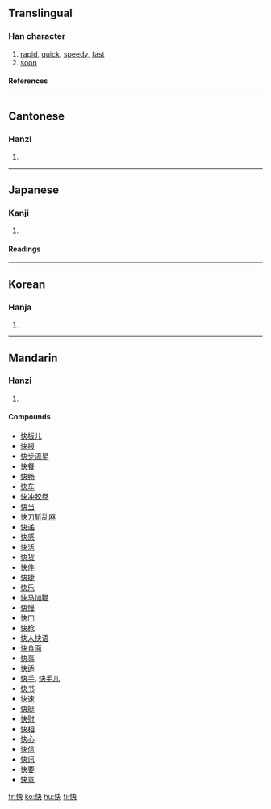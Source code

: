 ==Translingual==
===Han character===
{{Han char|rn=61|rad=心|as=04|sn=7|four=9503<sub>0</sub>|canj=心木大 (PDK)}}
# [[rapid]], [[quick]], [[speedy]], [[fast]]
# [[soon]]
====References====
{{Han ref|kx=0377.290|dkj=10369|dj=0705.160|hdz=42278.110|uh=5FEB|ud=24555|bh=A7D6|bd=42966}}
----
==Cantonese==
===Hanzi===
{{yue-hanzi|jyut=faai3|y=faai3}}
# {{defn|Cantonese}}
----
==Japanese==
===Kanji===
{{ja-kanji|grade=5|rs=心04}}
# {{defn|Japanese}} 
====Readings====
{{ja-readings|on=[[かい]] (kai)|kun=[[こころよい]] (kokoroyoi)}}
----
==Korean==
===Hanja===
{{ko-hanja|hangeul=쾌|eumhun=|rv=kwae|mr=k'wae|y=khway}}
# {{defn|Korean}}
----
==Mandarin==
===Hanzi===
{{cmn-hanzi|pin=[[kuài]] ([[kuai4]]), [[zhūn]] ([[zhun1]])|wg=k'uai<sup>4</sup>, chun<sup>1</sup>}}
# {{defn|Mandarin}}

====Compounds====
*[[快板儿]]
*[[快报]]
*[[快步流星]]
*[[快餐]]
*[[快畅]]
*[[快车]]
*[[快冲胶卷]]
*[[快当]]
*[[快刀斩乱麻]]
*[[快递]]
*[[快感]]
*[[快活]]
*[[快货]]
*[[快件]]
*[[快捷]]
*[[快乐]]
*[[快马加鞭]]
*[[快慢]]
*[[快门]]
*[[快枪]]
*[[快人快语]]
*[[快食面]]
*[[快事]]
*[[快适]]
*[[快手]], [[快手儿]]
*[[快书]]
*[[快速]]
*[[快艇]]
*[[快慰]]
*[[快相]]
*[[快心]]
*[[快信]]
*[[快讯]]
*[[快要]]
*[[快意]]

[[fr:快]]
[[ko:快]]
[[hu:快]]
[[fi:快]]